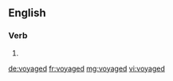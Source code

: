 ==English==

===Verb===
{{head|en}}

# {{en-past of|voyage}}

[[de:voyaged]]
[[fr:voyaged]]
[[mg:voyaged]]
[[vi:voyaged]]